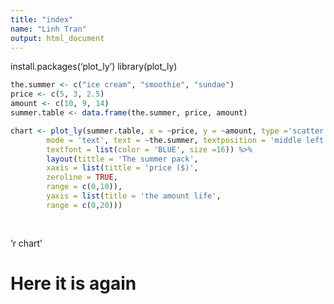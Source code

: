 ```yaml
---
title: "index"
name: "Linh Tran"
output: html_document
---
```

install.packages('plot_ly')
library(plot_ly)
```r
the.summer <- c("ice cream", "smoothie", "sundae")
price <- c(5, 3, 2.5)
amount <- c(10, 9, 14)
summer.table <- data.frame(the.summer, price, amount)

chart <- plot_ly(summer.table, x = ~price, y = ~amount, type ='scatter',
        mode = 'text', text = ~the.summer, textposition = 'middle left',
        textfont = list(color = 'BLUE', size =16)) %>%
        layout(tittle = 'The summer pack',
        xaxis = list(tittle = 'price ($)',
        zeroline = TRUE,
        range = c(0,10)),
        yaxis = list(title = 'the amount life',
        range = c(0,20)))
    
  
```

'r chart'

# Here it is again